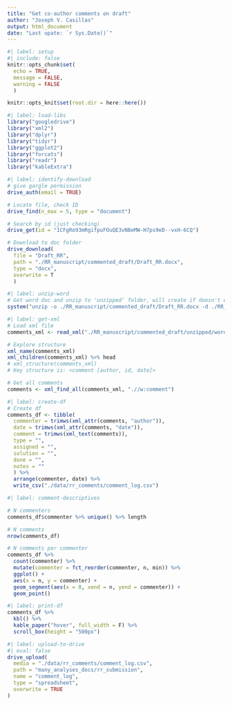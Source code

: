 ```yaml
---
title: "Get co-author comments on draft"
author: "Joseph V. Casillas"
output: html_document
date: "Last upate: `r Sys.Date()`"
---
```



```r
#| label: setup
#| include: false
knitr::opts_chunk$set(
  echo = TRUE, 
  message = FALSE, 
  warning = FALSE
  )

knitr::opts_knit$set(root.dir = here::here())
```

```r
#| label: load-libs
library("googledrive")
library("xml2")
library("dplyr")
library("tidyr")
library("ggplot2")
library("forcats")
library("readr")
library("kableExtra")
```

```r
#| label: identify-download
# give gargle permission
drive_auth(email = TRUE)

# Locate file, check ID
drive_find(n_max = 5, type = "document")

# Search by id (just checking)
drive_get(id = "1CFgRo93mRgifpuFOuQE3vNBeMW-H7ps9eD--vxH-6CQ")

# Download to doc folder
drive_download(
  file = "Draft_RR", 
  path = "./RR_manuscript/commented_draft/Draft_RR.docx", 
  type = "docx",
  overwrite = T
  )
```


```r
#| label: unzip-word
# Get word doc and unzip to 'unzipped' folder, will create if doesn't exist
system("unzip -o ./RR_manuscript/commented_draft/Draft_RR.docx -d ./RR_manuscript/commented_draft/unzipped/")
```
 
 
```r
#| label: get-xml
# Load xml file
comments_xml <- read_xml("./RR_manuscript/commented_draft/unzipped/word/comments.xml")

# Explore structure
xml_name(comments_xml)
xml_children(comments_xml) %>% head
# xml_structure(comments_xml) 
# Key structure is: <comment [author, id, date]>

# Get all comments
comments <- xml_find_all(comments_xml, ".//w:comment")
```

```r
#| label: create-df
# Create df
comments_df <- tibble(
  commenter = trimws(xml_attr(comments, "author")), 
  date = trimws(xml_attr(comments, "date")), 
  comment = trimws(xml_text(comments)), 
  type = "", 
  assigned = "", 
  solution = "", 
  done = "", 
  notes = ""
  ) %>% 
  arrange(commenter, date) %>% 
  write_csv("./data/rr_comments/comment_log.csv")
```

```r
#| label: comment-descriptives

# N commenters
comments_df$commenter %>% unique() %>% length

# N comments
nrow(comments_df)

# N comments per commenter
comments_df %>% 
  count(commenter) %>% 
  mutate(commenter = fct_reorder(commenter, n, min)) %>% 
  ggplot() + 
  aes(x = n, y = commenter) + 
  geom_segment(aes(x = 0, xend = n, yend = commenter)) + 
  geom_point() 
```


```r
#| label: print-df
comments_df %>% 
  kbl() %>%
  kable_paper("hover", full_width = F) %>% 
  scroll_box(height = "500px")
```


```r
#| label: upload-to-drive
#| eval: false
drive_upload(
  media = "./data/rr_comments/comment_log.csv", 
  path = "many_analyses_docs/rr_submission", 
  name = "comment_log", 
  type = "spreadsheet", 
  overwrite = TRUE
)
```
